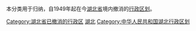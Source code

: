 本分类用于归纳，自1949年起在今[[湖北省|湖北省]]境内撤消的[[行政区划|行政区划]]。

[[Category:湖北省已撤消的行政区|Category:湖北省已撤消的行政区]]
[[Category:已撤销的中华人民共和国各省级行政区行政区划单位|湖北]]
[[Category:中华人民共和国湖北行政区划|Category:中华人民共和国湖北行政区划]]